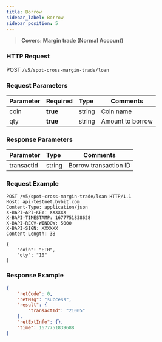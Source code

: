 ```yaml
---
title: Borrow
sidebar_label: Borrow
sidebar_position: 5
---
```

> **Covers: Margin trade (Normal Account)**

### HTTP Request
POST `/v5/spot-cross-margin-trade/loan`

### Request Parameters
| Parameter | Required | Type | Comments|
|:----- |:-------|:-----|------ |
|coin|**true**|string|Coin name|
|qty|**true**|string|Amount to borrow|

### Response Parameters
| Parameter | Type | Comments|
|:----- |:-----|----- |
|transactId|string|Borrow transaction ID|

### Request Example

```http
POST /v5/spot-cross-margin-trade/loan HTTP/1.1
Host: api-testnet.bybit.com
Content-Type: application/json
X-BAPI-API-KEY: XXXXXX
X-BAPI-TIMESTAMP: 1677751838628
X-BAPI-RECV-WINDOW: 5000
X-BAPI-SIGN: XXXXXX
Content-Length: 38

{
    "coin": "ETH",
    "qty": "10"
}
```

### Response Example

```json
{
    "retCode": 0,
    "retMsg": "success",
    "result": {
        "transactId": "21005"
    },
    "retExtInfo": {},
    "time": 1677751839688
}
```
